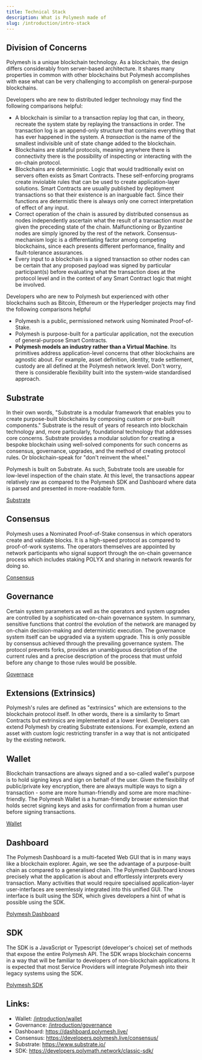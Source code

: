 ```yaml
---
title: Technical Stack
description: What is Polymesh made of
slug: /introduction/intro-stack
---
```


## Division of Concerns

Polymesh is a unique blockchain technology. As a blockchain, the design differs considerably from server-based architecture. It shares many properties in common with other blockchains but Polymesh accomplishes with ease what can be very challenging to accomplish on general-purpose blockchains.

Developers who are new to distributed ledger technology may find the following comparisons helpful:

- A blockchain is similar to a transaction replay log that can, in theory, recreate the system state by replaying the transactions in order. The transaction log is an append-only structure that contains everything that has ever happened in the system. A _transaction_ is the name of the smallest indivisible unit of state change added to the blockchain.
- Blockchains are stateful protocols, meaning anywhere there is connectivity there is the possibility of inspecting or interacting with the on-chain protocol.
- Blockchains are deterministic. Logic that would traditionally exist on servers often exists as Smart Contracts. These self-enforcing programs create inviolable rules that can be used to create application-layer solutions. Smart Contracts are usually published by deployment transactions so that their existence is an inarguable fact. Since their functions are determistic there is always only one correct interpretation of effect of any input.
- Correct operation of the chain is assured by distributed consensus as nodes independently ascertain what the result of a transaction _must be_ given the preceding state of the chain. Malfunctioning or Byzantine nodes are simply ignored by the rest of the network. Consensus-mechanism logic is a differentiating factor among competing blockchains, since each presents different performance, finality and fault-tolerance assurances.
- Every input to a blockchain is a signed transaction so other nodes can be certain that any proposed payload was signed by particular participant(s) before evaluating what the transaction does at the protocol level and in the context of any Smart Contract logic that might be involved.

Developers who are new to Polymesh but experienced with other blockchains such as Bitcoin, Ethereum or the Hyperledger projects may find the following comparisons helpful

- Polymesh is a public, permissioned network using Nominated Proof-of-Stake.
- Polymesh is purpose-built for a particular application, not the execution of general-purpose Smart Contracts.
- **Polymesh models an industry rather than a Virtual Machine**. Its primitives address application-level concerns that other blockchains are agnostic about. For example, asset definition, identity, trade settlement, custody are all defined at the Polymesh network level. Don't worry, there is considerable flexibility built into the system-wide standardised approach.


## Substrate

In their own words, "Substrate is a modular framework that enables you to create purpose-built blockchains by composing custom or pre-built components." Substrate is the result of years of research into blockchain technology and, more particularly, foundational technology that addresses core concerns. Substrate provides a modular solution for creating a bespoke blockchain using well-solved components for such concerns as consensus, governance, upgrades, and the method of creating protocol rules. Or blockchain-speak for "don't reinvent the wheel."

Polymesh is built on Substrate. As such, Substrate tools are useable for low-level inspection of the chain state. At this level, the transactions appear relatively raw as compared to the Polymesh SDK and Dashboard where data is parsed and presented in more-readable form.

[Substrate](https://www.substrate.io/)

## Consensus

Polymesh uses a Nominated Proof-of-Stake consensus in which operators create and validate blocks. It is a high-speed protocol as compared to proof-of-work systems. The operators themselves are appointed by network participants who signal support through the on-chain governance process which includes staking POLYX and sharing in network rewards for doing so.

[Consensus](https://developers.polymesh.live/consensus/)

## Governance

Certain system parameters as well as the operators and system upgrades are controlled by a sophisticated on-chain governance system. In summary, sensitive functions that control the evolution of the network are managed by on-chain decision-making and deterministic execution. The governance system itself can be upgraded via a system upgrade. This is only possible by consensus achieved through the prevailing governance system. The protocol prevents forks, provides an unambiguous description of the current rules and a precise description of the process that must unfold before any change to those rules would be possible.

[Governace](/introduction/governance)

## Extensions (Extrinsics)

Polymesh's rules are defined as "extrinsics" which are extensions to the blockchain protocol itself. In other words, there is a similarity to Smart Contracts but extrinsics are implemented at a lower level. Developers can extend Polymesh by creating Substrate extensions. For example, extend an asset with custom logic restricting transfer in a way that is not anticipated by the existing network.

## Wallet

Blockchain transactions are always signed and a so-called wallet's purpose is to hold signing keys and sign on behalf of the user. Given the flexibility of public/private key encryption, there are always multiple ways to sign a transaction - some are more human-friendly and some are more machine-friendly. The Polymesh Wallet is a human-friendly browser extension that holds secret signing keys and asks for confirmation from a human user before signing transactions.

[Wallet](/introduction/wallet)

## Dashboard

The Polymesh Dashboard is a multi-faceted Web GUI that is in many ways like a blockchain explorer. Again, we see the advantage of a purpose-built chain as compared to a generalised chain. The Polymesh Dashboard knows precisely what the application is about and effortlessly interprets every transaction. Many activities that would require specialised application-layer user-interfaces are seemlessly integrated into this unified GUI. The interface is built using the SDK, which gives developers a hint of what is possible using the SDK.

[Polymesh Dashboard](https://dashboard.polymesh.live/)

## SDK

The SDK is a JavaScript or Typescript (developer's choice) set of methods that expose the entire Polymesh API. The SDK wraps blockchain concerns in a way that will be familiar to developers of non-blockchain applications. It is expected that most Service Providers will integrate Polymesh into their legacy systems using the SDK.

[Polymesh SDK](https://developers.polymath.network/classic-sdk/)

## Links:

- Wallet: [/introduction/wallet](/introduction/wallet)
- Governance: [/introduction/governance](/introduction/governance)
- Dashboard: https://dashboard.polymesh.live/
- Consensus: https://developers.polymesh.live/consensus/
- Substrate: https://www.substrate.io/
- SDK: https://developers.polymath.network/classic-sdk/